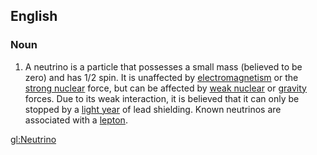 ==English==
===Noun===
#A neutrino is a particle that possesses a small mass (believed to be zero) and has 1/2 spin.  It is unaffected by [[electromagnetism]] or the [[strong nuclear]] force, but can be affected by [[weak nuclear]] or [[gravity]] forces.  Due to its weak interaction, it is believed that it can only be stopped by a [[light year]] of lead shielding.  Known neutrinos are associated with a [[lepton]].

[[gl:Neutrino]]